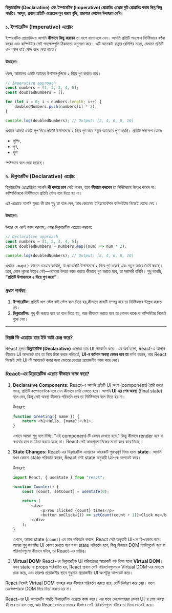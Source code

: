 **ডিক্লারেটিভ (Declarative) এবং ইম্পারেটিভ (Imperative) প্রোগ্রামিং এপ্রোচ দুটি প্রোগ্রামিং করার ভিন্ন ভিন্ন পদ্ধতি। আসুন, প্রথমে প্রতিটি এপ্রোচের মূল ধারণা বুঝি, তারপরে কোডের উদাহরণ দেখি।**

### ১. ইম্পারেটিভ (Imperative) এপ্রোচ:

ইম্পারেটিভ প্রোগ্রামিংয়ে আপনি **কীভাবে কিছু করবেন** তা ধাপে ধাপে বলে দেন। আপনি প্রতিটি পদক্ষেপ নির্দিষ্টভাবে বর্ণনা করেন এবং কম্পিউটার সেই পদক্ষেপগুলি ঠিকমতো অনুসরণ করে। এটি অনেকটা রান্নার রেসিপির মতো, যেখানে প্রতিটি ধাপ স্টেপ বাই স্টেপ বলে দেয়া থাকে।

#### উদাহরণ:

ধরুন, আমাদের একটি অ্যারের উপাদানগুলিকে ২ দিয়ে গুণ করতে হবে।

```javascript
// Imperative approach
const numbers = [1, 2, 3, 4, 5];
const doubledNumbers = [];

for (let i = 0; i < numbers.length; i++) {
    doubledNumbers.push(numbers[i] * 2);
}

console.log(doubledNumbers); // Output: [2, 4, 6, 8, 10]
```

এখানে আমরা একটি লুপ দিয়ে প্রতিটি উপাদানকে ২ দিয়ে গুণ করে নতুন অ্যারেতে পুশ করছি। প্রতিটি পদক্ষেপ যেমনঃ

-   লুপিং,
-   গুণ,
-   পুশ

স্পষ্টভাবে বলে দেয়া হয়েছে।

### ২. ডিক্লারেটিভ (Declarative) এপ্রোচ:

ডিক্লারেটিভ প্রোগ্রামিংয়ে আপনি **কী করতে চান** সেটি বলেন, তবে **কীভাবে করবেন** তা নির্দিষ্টভাবে উল্লেখ করেন না। কম্পিউটারকে নির্দিষ্টভাবে প্রতিটা স্টেপ বলে দিতে হয় না।

এই এপ্রোচে আপনি মূলত কী চান শুধু তা বলে দেন, আর ভেতরের ইম্প্লিমেন্টেশন কম্পিউটার নিজেই বোঝে নেয় ।

#### উদাহরণ:

উপরে যে একই কাজ করলাম, এবার ডিক্লারেটিভ এপ্রোচে করবো:

```javascript
// Declarative approach
const numbers = [1, 2, 3, 4, 5];
const doubledNumbers = numbers.map((num) => num * 2);

console.log(doubledNumbers); // Output: [2, 4, 6, 8, 10]
```

এখানে `.map()` ফাংশন ব্যবহার করেছি, যা প্রত্যেকটি উপাদানকে ২ দিয়ে গুণ করছে এবং নতুন অ্যারে তৈরি করছে। তবে, কোন লুপের উল্লেখ নেই—অ্যারের উপরে কাজ করতে কীভাবে গুণ করতে হবে, তা সরাসরি বলিনি। শুধু বলেছি, **"প্রতিটি উপাদানকে ২ দিয়ে গুণ করো"**।

### প্রধান পার্থক্য:

1. **ইম্পারেটিভ:** প্রতিটি ধাপ স্টেপ বাই স্টেপ বলে দিতে হয়,কীভাবে কাজটি সম্পন্ন হবে তা নির্দিষ্টভাবে উল্লেখ করতে হয়।
2. **ডিক্লারেটিভ:** শুধু কী করতে হবে তা বলে দিতে হয়, আর কীভাবে করতে হবে তা গোপন থাকে বা কম্পিউটার নিজেই বুঝে নেয়।

---

### রিয়াক্ট কি এপ্রোচে তার ইউ আই চেঞ্জ করে?

React মূলত **ডিক্লারেটিভ (Declarative)** এপ্রোচে তার UI পরিবর্তন করে। এর অর্থ হলো, React-এ আপনি কীভাবে UI আপডেট হবে তা নিয়ে চিন্তা করার পরিবর্তে, **UI-র বর্তমান অবস্থা কেমন হবে তা** বর্ণনা করেন, আর React নিজেই সেই UI-টি আপডেট করার জন্য ভেতরে ভেতরে প্রয়োজনীয় কাজ করে নেয়।

### React-এর ডিক্লারেটিভ এপ্রোচ কীভাবে কাজ করে?

1. **Declarative Components:** React-এ আপনি প্রতিটি UI অংশ (component) তৈরি করার সময়, প্রতিটি কম্পোনেন্টকে বলে দেন কীভাবে সেটা দেখতে হবে। আপনি **UI এর শেষ অবস্থা** (final state) বলে দেন, কিন্তু সেই অবস্থা কীভাবে পরিবর্তন হবে তা নির্দিষ্টভাবে বলে দিতে হয় না।

    উদাহরণ:

    ```javascript
    function Greeting({ name }) {
        return <h1>Hello, {name}!</h1>;
    }
    ```

    এখানে আমরা শুধু বলে দিচ্ছি, "এই component-টি কেমন দেখতে হবে," কিন্তু কীভাবে render হবে বা কতবার হবে তা চিন্তা করতে হচ্ছে না। React সেই কাজগুলো নিজের মতো করে করে নিচ্ছে।

2. **State Changes:** React-এর ডিক্লারেটিভ এপ্রোচের আরেকটি গুরুত্বপূর্ণ বিষয় হলো **state**। আপনি যখন কোনো state পরিবর্তন করেন, React সেই state অনুযায়ী UI-কে আপডেট করে।

    উদাহরণ:

    ```javascript
    import React, { useState } from "react";

    function Counter() {
        const [count, setCount] = useState(0);

        return (
            <div>
                <p>You clicked {count} times</p>
                <button onClick={() => setCount(count + 1)}>Click me</button>
            </div>
        );
    }
    ```

    এখানে, আমরা state (`count`) এর মান পরিবর্তন করলে, React সেই অনুযায়ী UI-কে রি-রেন্ডার করে। আমরা শুধু জানাচ্ছি UI কেমন দেখতে হবে যখন state পরিবর্তন হবে, কিন্তু কিভাবে DOM ম্যানিপুলেট হবে বা পরিবর্তনগুলো কীভাবে ঘটবে, তা React-এর দায়িত্ব।

3. **Virtual DOM:** React-এর ডিক্লারেটিভ UI পরিবর্তনের আরেকটি বড় বিষয় হলো **Virtual DOM**। যখন state বা props পরিবর্তিত হয়, React প্রথমে সেই পরিবর্তনগুলোকে Virtual DOM-এর মাধ্যমে চেক করে, এবং তারপর প্রয়োজনীয় স্থানে শুধুমাত্র প্রয়োজনীয় UI অংশটুকু আপডেট করে।

React নিজেই Virtual DOM ব্যবহার করে কীভাবে পরিবর্তন করতে হবে, সেটি নির্ধারণ করে নেয়। ফলে ডেভেলপারকে DOM নিয়ে চিন্তা করতে হয় না।

React-এর UI আপডেটিং পদ্ধতি ডিক্লারেটিভ এপ্রোচে কাজ করে। এর ফলে ডেভেলপাররা কেবল UI-র শেষ অবস্থা কী হবে তা বলে দেয়, আর React ভেতরে ভেতরে কীভাবে সেই পরিবর্তনগুলো ঘটাবে তা নিজে থেকেই করে।

